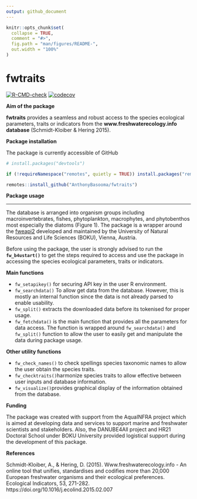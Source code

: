 ```yaml
---
output: github_document
---
```


<!-- README.md is generated from README.Rmd. Please edit that file -->

```r
knitr::opts_chunk$set(
  collapse = TRUE,
  comment = "#>",
  fig.path = "man/figures/README-",
  out.width = "100%"
)
```

# fwtraits

<!-- badges: start -->
[![R-CMD-check](https://github.com/AnthonyBasooma/fwtraits/actions/workflows/R-CMD-check.yaml/badge.svg)](https://github.com/AnthonyBasooma/fwtraits/actions/workflows/R-CMD-check.yaml)
[![codecov](https://codecov.io/gh/AnthonyBasooma/fwtraits/branch/master/graph/badge.svg?token=07OUlLSQus)](https://codecov.io/gh/AnthonyBasooma/fwtraits)

<!-- badges: end -->

**Aim of the package**

**fwtraits** provides a seamless and robust access to the species ecological parameters, traits or indicators from the **www.freshwaterecology.info database** (Schmidt-Kloiber & Hering 2015).

**Package installation**

The package is currently accessible of GitHub

``` r
# install.packages("devtools")

if (!requireNamespace("remotes", quietly = TRUE)) install.packages("remotes")

remotes::install_github("AnthonyBasooma/fwtraits")

```
**Package usage**

---
The database is arranged into organism groups including macroinvertebrates, fishes, phytoplankton, macrophytes, and phytobenthos most especially the diatoms (Figure 1). The package is a wrapper around the [fweapi2](https://www.freshwaterecology.info/fweapi2docu.php) developed and maintained by the University of Natural Resources and Life Sciences (BOKU), Vienna, Austria.

Before using the package, the user is strongly advised to run the **`fw_b4ustart()`** to get the steps required to access and use the package in accessing the species ecological parameters, traits or indicators.

<!-- ![**Figure 1. Accessing the species traits or ecological parameters from the Freshwaterecology.info database (FW DB).**](man/figures/fwatraitsworkflow.png) -->

**Main functions**

* `fw_setapikey()` for securing API key in the user R environment.
* `fw_searchdata()` To allow get data from the database. However, this is mostly an internal function since the data is not already parsed to enable usability.
* `fw_split()` extracts the downloaded data before its tokenised for proper usage.
* `fw_fetchdata()` is the main function that provides all the parameters for data access. The function is wrapped around `fw_searchdata()` and `fw_split()` function to allow the user to easily get and manipulate the data during package usage.

**Other utility functions**

* `fw_check_names()` to check spellings species taxonomic names to allow the user obtain the species traits.
* `fw_checktraits()`harmonize species traits to allow effective between user inputs and database information.
* `fw_visualize()`provides graphical display of the information obtained from the database.

**Funding**

The package was created with support from the AquaINFRA project which is aimed at developing data and services to support marine and freshwater scientists and stakeholders. Also, the DANUBE4All project and HR21 Doctoral School under BOKU University provided logistical support during the development of this package.


**References**

Schmidt-Kloiber, A., & Hering, D. (2015). Www.freshwaterecology.info - An online tool that unifies, standardises and codifies more than 20,000 European freshwater organisms and their ecological preferences. Ecological Indicators, 53, 271-282. https://doi.org/10.1016/j.ecolind.2015.02.007
